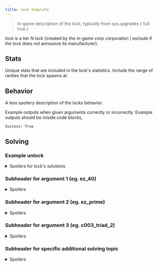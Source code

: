 ```yaml
---
title: lock template
---
```


> In-game description of the lock, typically from sys.upgrades \{ full: true }

_lock_ is a tier _N_ lock \{created by the _in-game corp_ corporation | exclude if the lock does not announce its manufacturer}.

## Stats

Unique stats that are included in the lock's statistics. Include the range of rarities that the lock spawns at.

## Behavior

A less spoilery description of the locks behavior.

Example outputs when given arguments correctly or incorrectly.
Example outputs should be iniside code blocks,

```
Success: True
```

## Solving

### Example unlock

<details>
  <summary>Spoilers for lock's solutions</summary>

```
>>user.fakeloc123 {}
An example potential solution, outputted from the CLI, with its success output
```

</details>

### Subheader for argument 1 (eg. ez_40)

<details>
<summary>Spoilers</summary>

Value solutions for the specific argument key. Maybe a table of answers, maybe how a value is found.

</details>

### Subheader for argument 2 (eg. ez_prime)

<details>
<summary>Spoilers</summary>

Value solutions for the specific argument key. Maybe a table of answers, maybe how a value is found.

</details>

### Subheader for argument 3 (eg. c003_triad_2)

<details>
<summary>Spoilers</summary>

Value solutions for the specific argument key. Maybe a table of answers, maybe how a value is found.

</details>

### Subheader for specific additional solving topic

<details>
<summary>Spoilers</summary>

Spoilery description of an additional solution topic. Maybe how arguments are matched to one another, like c002 & c003. Might be a table of answers or how a value is found.

</details>
